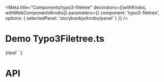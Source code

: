 
<Meta
  title="Components/typo3-filetree"
  decorators={[withKnobs, withWebComponentsKnobs]}
  parameters={{ component: 'typo3-filetree', options: { selectedPanel: 'storybookjs/knobs/panel' } }}
  />

# Demo Typo3Filetree.ts

<Preview>
    <Story name="Filetree" height="220px">
    {html`
      <typo3-filetree nodes='
        [
          {
            "stateIdentifier": "0_0",
            "identifier": 0,
            "depth": 0,
            "tip": "id=0",
            "icon": "apps-pagetree-page-shortcut-root",
            "name": "New TYPO3 site",
            "nameSourceField": "title",
            "mountPoint": 0,
            "workspaceId": 0,
            "siblingsCount": 1,
            "siblingsPosition": 1,
            "allowDelete": true,
            "allowEdit": true,
            "hasChildren": true,
            "isMountPoint": true,
            "loaded": true
          },
          {
            "stateIdentifier": "0_1",
            "identifier": 1,
            "depth": 1,
            "tip": "id=1 - Hidden",
            "icon": "apps-pagetree-folder-default",
            "name": "Dummy Page",
            "nameSourceField": "title",
            "mountPoint": 0,
            "workspaceId": 1,
            "siblingsCount": 1,
            "siblingsPosition": 1,
            "allowDelete": true,
            "allowEdit": true,
            "overlayIcon": "overlay-hidden"
          }
        ]
      '></typo3-filetree>
    `}
    </Story>
</Preview>

# API

<Props of="typo3-filetree" />
